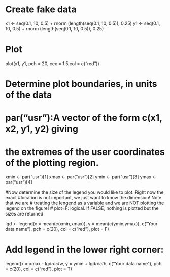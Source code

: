 # Create fake data
x1 <- seq(0.1, 10, 0.5) + rnorm (length(seq(0.1, 10, 0.5)), 0.25)
y1 <- seq(0.1, 10, 0.5) + rnorm (length(seq(0.1, 10, 0.5)), 0.25)

# Plot
plot(x1, y1, pch = 20, cex = 1.5,col = c("red"))

# Determine plot boundaries, in units of the data
# par("usr"):A vector of the form c(x1, x2, y1, y2) giving 
# the extremes of the user coordinates of the plotting region.
xmin <- par("usr")[1]
xmax <- par("usr")[2]
ymin <- par("usr")[3]
ymax <- par("usr")[4]

#Now determine the size of the legend you would like to plot.  Right now the exact
#location is not important, we just want to know the dimension!  Note that we are
# treating the lengend as a variable and we are NOT plotting the legend on the figure!
# plot=F: logical. If FALSE, nothing is plotted but the sizes are returned

lgd <- legend(x = mean(c(xmin,xmax)), y =  mean(c(ymin,ymax)),
              c("Your data name"), pch = c(20), col = c("red"), plot = F)

# Add legend in the lower right corner:
legend(x = xmax - lgd$rect$w, y =  ymin + lgd$rect$h,
       c("Your data name"), pch = c(20), col = c("red"), plot = T)




